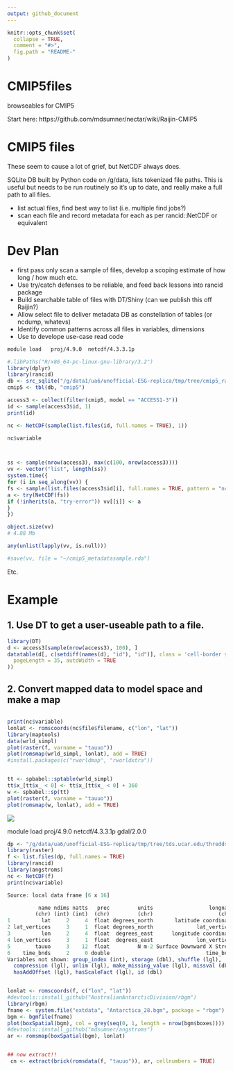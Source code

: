 ```yaml
---
output: github_document
---
```


<!-- README.md is generated from README.Rmd. Please edit that file -->

```r
knitr::opts_chunk$set(
  collapse = TRUE,
  comment = "#>",
  fig.path = "README-"
)
```


# CMIP5files

browseables for CMIP5

Start here: https://github.com/mdsumner/nectar/wiki/Raijin-CMIP5

# CMIP5 files

These seem to cause a lot of grief, but NetCDF always does. 

SQLite DB built by Python code on /g/data, lists tokenized file paths. This is useful but needs to be run routinely so it's up to date, and really make a full path to all files. 

* list actual files, find best way to list (i.e. multiple find jobs?)
* scan each file and record metadata for each as per rancid::NetCDF or equivalent


# Dev Plan

* first pass only scan a sample of files, develop a scoping estimate of how long / how much etc. 
* Use try/catch defenses to be reliable, and feed back lessons into rancid package
* Build searchable table of files with DT/Shiny (can we publish this off Raijin?)
* Allow select file to deliver metadata DB as constellation of tables (or ncdump, whatevs)
* Identify common patterns across all files in variables, dimensions
* Use to develope use-case read code

```bash
module load   proj/4.9.0  netcdf/4.3.3.1p 
```

```r
#.libPaths("R/x86_64-pc-linux-gnu-library/3.2")
library(dplyr)
library(rancid)
db <- src_sqlite("/g/data1/ua6/unofficial-ESG-replica/tmp/tree/cmip5_raijin_latest.db")
cmip5 <- tbl(db, "cmip5")

access3 <- collect(filter(cmip5, model == "ACCESS1-3"))
id <- sample(access3$id, 1)
print(id)

nc <- NetCDF(sample(list.files(id, full.names = TRUE), 1))

nc$variable



ss <- sample(nrow(access3), max(c(100, nrow(access3))))
vv <- vector("list", length(ss))
system.time({
for (i in seq_along(vv)) {
fs <- sample(list.files(access3$id[i], full.names = TRUE, pattern = "nc$"), 1)
a <- try(NetCDF(fs))
if (!inherits(a, "try-error")) vv[[i]] <- a
}
})

object.size(vv)
# 4.88 Mb

any(unlist(lapply(vv, is.null)))

#save(vv, file = "~/cmip5_metadatasample.rda")
```
Etc. 

# Example

## 1. Use DT to get a user-useable path to a file. 

```r
library(DT)
d <- access3[sample(nrow(access3), 100), ]
datatable(d[, c(setdiff(names(d), "id"), "id")], class = 'cell-border stripe', filter = 'top', options = list(
  pageLength = 35, autoWidth = TRUE
))
```

## 2. Convert mapped data to model space and make a map

```R

print(nc$variable)
lonlat <- romscoords(nc$file$filename, c("lon", "lat"))
library(maptools)
data(wrld_simpl)
plot(raster(f, varname = "tauuo"))
plot(romsmap(wrld_simpl, lonlat), add = TRUE)
#install.packages(c("rworldmap", "rworldxtra"))


tt <- spbabel::sptable(wrld_simpl)
tt$x_[tt$x_ < 0] <- tt$x_[tt$x_ < 0] + 360
w <- spbabel::sp(tt)
plot(raster(f, varname = "tauuo"))
plot(romsmap(w, lonlat), add = TRUE)
```

![](Clipboard02.png)


module load         proj/4.9.0  netcdf/4.3.3.1p  gdal/2.0.0 
```R
dp <- "/g/data/ua6/unofficial-ESG-replica/tmp/tree/tds.ucar.edu/thredds/fileServer/datazone/cmip5_data/cmip5/output1/NCAR/CCSM4/rcp85/mon/ocean/Omon/r6i1p1/v20140820/tauuo"
library(raster)
f <- list.files(dp, full.names = TRUE)
library(rancid)
library(angstroms)
nc <- NetCDF(f)
print(nc$variable)

Source: local data frame [6 x 16]

          name ndims natts   prec         units                  longname
         (chr) (int) (int)  (chr)         (chr)                     (chr)
1          lat     2     4  float degrees_north       latitude coordinate
2 lat_vertices     3     1  float degrees_north              lat_vertices
3          lon     2     4  float  degrees_east      longitude coordinate
4 lon_vertices     3     1  float  degrees_east              lon_vertices
5        tauuo     3    12  float         N m-2 Surface Downward X Stress
6    time_bnds     2     0 double                               time_bnds
Variables not shown: group_index (int), storage (dbl), shuffle (lgl),
  compression (lgl), unlim (lgl), make_missing_value (lgl), missval (dbl),
  hasAddOffset (lgl), hasScaleFact (lgl), id (dbl)


lonlat <- romscoords(f, c("lon", "lat"))
#devtools::install_github("AustralianAntarcticDivision/rbgm")
library(rbgm)
fname <- system.file("extdata", "Antarctica_28.bgm", package = "rbgm")
bgm <- bgmfile(fname)
plot(boxSpatial(bgm), col = grey(seq(0, 1, length = nrow(bgm$boxes))))
#devtools::install_github("mdsumner/angstroms")
ar <- romsmap(boxSpatial(bgm), lonlat)


## now extract!!
 cn <- extract(brick(romsdata(f, "tauuo")), ar, cellnumbers = TRUE)

```
